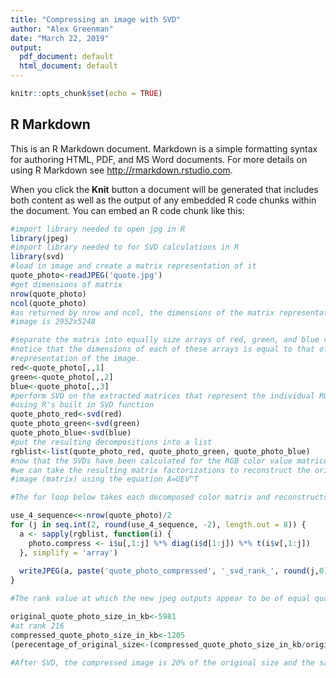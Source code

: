 ```yaml
---
title: "Compressing an image with SVD"
author: "Alex Greenman"
date: "March 22, 2019"
output:
  pdf_document: default
  html_document: default
---
```


```r
knitr::opts_chunk$set(echo = TRUE)
```

## R Markdown

This is an R Markdown document. Markdown is a simple formatting syntax for authoring HTML, PDF, and MS Word documents. For more details on using R Markdown see <http://rmarkdown.rstudio.com>.

When you click the **Knit** button a document will be generated that includes both content as well as the output of any embedded R code chunks within the document. You can embed an R code chunk like this:

```r
#import library needed to open jpg in R
library(jpeg)
#import library needed to for SVD calculations in R
library(svd)
#load in image and create a matrix representation of it  
quote_photo<-readJPEG('quote.jpg')
#get dimensions of matrix
nrow(quote_photo)
ncol(quote_photo)
#as returned by nrow and ncol, the dimensions of the matrix representation of the 
#image is 2952x5248 

#separate the matrix into equally size arrays of red, green, and blue color values 
#notice that the dimensions of each of these arrays is equal to that of the matrix
#representation of the image.
red<-quote_photo[,,1]
green<-quote_photo[,,2]
blue<-quote_photo[,,3]
#perform SVD on the extracted matrices that represent the individual RGB color values
#using R's built in SVD function
quote_photo_red<-svd(red)
quote_photo_green<-svd(green)
quote_photo_blue<-svd(blue)
#put the resulting decompositions into a list
rgblist<-list(quote_photo_red, quote_photo_green, quote_photo_blue)
#now that the SVDs have been calculated for the RGB color value matrices
#we can take the resulting matrix factorizations to reconstruct the original 
#image (matrix) using the equation A=UEV^T

#The for loop below takes each decomposed color matrix and reconstructs the color value array that comprises the original image with increasing ranks. The loop approximates the original image with eight different rank values starting from rank 2 to rank 1500. The writeJPEG() function takes the approximated color value array and writes it to a .jpeg.

use_4_sequence<<-nrow(quote_photo)/2
for (j in seq.int(2, round(use_4_sequence, -2), length.out = 8)) {
  a <- sapply(rgblist, function(i) {
    photo.compress <- i$u[,1:j] %*% diag(i$d[1:j]) %*% t(i$v[,1:j])
  }, simplify = 'array')
  
  writeJPEG(a, paste('quote_photo_compressed', '_svd_rank_', round(j,0), '.jpg', sep=''))
}

#The rank value at which the new jpeg outputs appear to be of equal quality to the original quote_photo appears to be 216. This image is included in my submission on canvas. Below I've calculated how much smaller the compressed image file size is than the original.

original_quote_photo_size_in_kb<-5981
#at rank 216
compressed_quote_photo_size_in_kb<-1205
(perecentage_of_original_size<-(compressed_quote_photo_size_in_kb/original_quote_photo_size_in_kb))

#After SVD, the compressed image is 20% of the original size and the same quality. SWEET!
```

